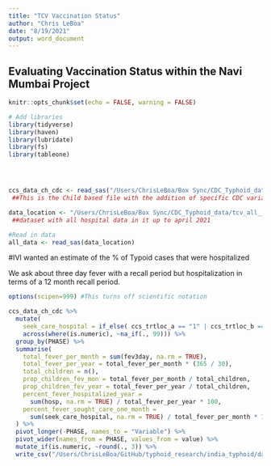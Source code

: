 ```yaml
---
title: "TCV Vaccination Status"
author: "Chris LeBoa"
date: "8/19/2021"
output: word_document
---
```


## Evaluating Vaccination Status within the Navi Mumbai Project 

```r
knitr::opts_chunk$set(echo = FALSE, warning = FALSE)

# Add libraries 
library(tidyverse)
library(haven)
library(lubridate)
library(fs)
library(tableone)




ccs_data_ch_cdc <- read_sas("/Users/ChrisLeBoa/Box Sync/CDC_Typhoid_data/ccs_ch_2020_03_18.sas7bdat")
 ##This is the Child based file with the addition of specific CDC variables 

data_location <- "/Users/ChrisLeBoa/Box Sync/CDC_Typhoid_data/tcv_all__2021_04_18_vax.sas7bdat"
 ##dataset with all hospital data in it up to april 2021

#Read in data 
all_data <- read_sas(data_location)

```

#IVI wanted an estimate of the % of Typoid cases that were hospitalized

We ask about three day fever with a recall period but hospitalization in terms of a 12 month recall period. 

```r
options(scipen=999) #This turns off scientific notation

ccs_data_ch_cdc %>% 
  mutate(
    seek_care_hospital = if_else( ccs_trtloc_a == "1" | ccs_trtloc_b == "1" | ccs_trtloc_c == "1" |ccs_trtloc_d == "1"| ccs_trtloc_e == "1" | ccs_trtloc_f == "1" | ccs_trtloc_g == "1" | ccs_trtloc_i == "1", 1, 0), 
    across(where(is.numeric), ~na_if(., 99))) %>% 
  group_by(PHASE) %>% 
  summarise(
    total_fever_per_month = sum(fev3day, na.rm = TRUE), 
    total_fever_per_year = total_fever_per_month * (365 / 30), 
    total_children = n(), 
    prop_children_fev_mon = total_fever_per_month / total_children, 
    prop_children_fev_year = total_fever_per_year / total_children,
    percent_fever_hospitalized_year = 
      sum(hosp, na.rm = TRUE) / total_fever_per_year * 100, 
    percent_fever_sought_care_one_month = 
      sum(seek_care_hospital, na.rm = TRUE) / total_fever_per_month * 100
  ) %>% 
  pivot_longer(-PHASE, names_to = "Variable") %>% 
  pivot_wider(names_from = PHASE, values_from = value) %>%
  mutate_if(is.numeric, ~round(., 3)) %>% 
  write_csv("/Users/ChrisLeBoa/GitHub/typhoid_research/india_typhoid/data/Data_for_IVI_220723.csv")


```



